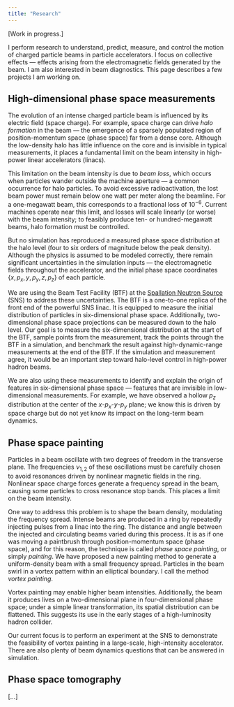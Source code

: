 ---
title: "Research"
---
 
 
 [Work in progress.]
 
I perform research to understand, predict, measure, and control the motion of charged particle beams in particle accelerators. I focus on collective effects — effects arising from the electromagnetic fields generated by the beam. I am also interested in beam diagnostics. This page describes a few projects I am working on.
 

## High-dimensional phase space measurements

The evolution of an intense charged particle beam is influenced by its electric field (space charge). For example, space charge can drive *halo formation* in the beam — the emergence of a sparsely populated region of position-momentum space (phase space) far from a dense core. Although the low-density halo has little influence on the core and is invisible in typical measurements, it places a fundamental limit on the beam intensity in high-power linear accelerators (linacs).

This limitation on the beam intensity is due to *beam loss*, which occurs when particles wander outside the machine aperture — a common occurrence for halo particles. To avoid excessive radioactivation, the lost beam power must remain below one watt per meter along the beamline. For a one-megawatt beam, this corresponds to a fractional loss of $10^{-6}$. Current machines operate near this limit, and losses will scale linearly (or worse) with the beam intensity; to feasibly produce ten- or hundred-megawatt beams, halo formation must be controlled.
 
But no simulation has reproduced a measured phase space distribution at the halo level (four to six orders of magnitude below the peak density). Although the physics is assumed to be modeled correctly, there remain significant uncertainties in the simulation inputs — the electromagnetic fields throughout the accelerator, and the initial phase space coordinates $\{x, p_x, y, p_y, z, p_z\}$ of each particle.
 
We are using the Beam Test Facility (BTF) at the [Spallation Neutron Source](https://neutrons.ornl.gov/sns) (SNS) to address these uncertainties. The BTF is a one-to-one replica of the front end of the powerful SNS linac. It is equipped to measure the initial distribution of particles in six-dimensional phase space. Additionally, two-dimensional phase space projections can be measured down to the halo level. Our goal is to measure the six-dimensional distribution at the start of the BTF, sample points from the measurement, track the points through the BTF in a simulation, and benchmark the result against high-dynamic-range measurements at the end of the BTF. If the simulation and measurement agree, it would be an important step toward halo-level control in high-power hadron beams.
 
We are also using these measurements to identify and explain the origin of features in six-dimensional phase space — features that are invisible in low-dimensional measurements. For example, we have observed a hollow $p_z$ distribution at the center of the $x$-$p_x$-$y$-$p_y$ plane; we know this is driven by space charge but do not yet know its impact on the long-term beam dynamics.
 
  
## Phase space painting 
 
Particles in a beam oscillate with two degrees of freedom in the transverse plane. The frequencies $\nu_{1, 2}$ of these oscillations must be carefully chosen to avoid resonances driven by nonlinear magnetic fields in the ring. Nonlinear space charge forces generate a frequency spread in the beam, causing some particles to cross resonance stop bands. This places a limit on the beam intensity.

One way to address this problem is to shape the beam density, modulating the frequency spread. Intense beams are produced in a ring by repeatedly injecting pulses from a linac into the ring. The distance and angle between the injected and circulating beams varied during this process. It is as if one was moving a paintbrush through position-momentum space (phase space), and for this reason, the technique is called *phase space painting*, or simply *painting*. We have proposed a new painting method to generate a uniform-density beam with a small frequency spread. Particles in the beam swirl in a vortex pattern within an elliptical boundary. I call the method *vortex painting*. 

Vortex painting may enable higher beam intensities. Additionally, the beam it produces lives on a two-dimensional plane in four-dimensional phase space; under a simple linear transformation, its spatial distribution can be flattened. This suggests its use in the early stages of a high-luminosity hadron collider. 

Our current focus is to perform an experiment at the SNS to demonstrate the feasibility of vortex painting in a large-scale, high-intensity accelerator. There are also plenty of beam dynamics questions that can be answered in simulation.


## Phase space tomography

[…]
